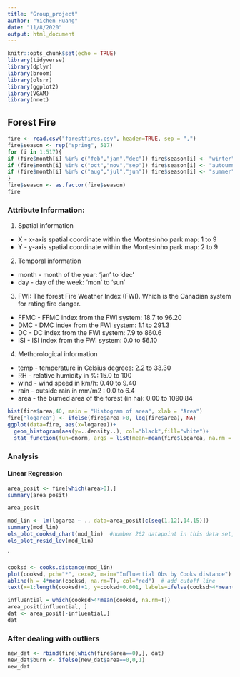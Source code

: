 ```yaml
---
title: "Group_project"
author: "Yichen Huang"
date: "11/8/2020"
output: html_document
---
```


```r
knitr::opts_chunk$set(echo = TRUE)
library(tidyverse)
library(dplyr)
library(broom)
library(olsrr)
library(ggplot2)
library(VGAM)
library(nnet)
```

## Forest Fire
```r
fire <- read.csv("forestfires.csv", header=TRUE, sep = ",")
fire$season <- rep("spring", 517)
for (i in 1:517){
if (fire$month[i] %in% c("feb","jan","dec")) fire$season[i] <- "winter"
if (fire$month[i] %in% c("oct","nov","sep")) fire$season[i] <- "autoumn"
if (fire$month[i] %in% c("aug","jul","jun")) fire$season[i] <- "summer"
}
fire$season <- as.factor(fire$season)
fire
```

### Attribute Information:
1. Spatial information
* X - x-axis spatial coordinate within the Montesinho park map: 1 to 9
* Y - y-axis spatial coordinate within the Montesinho park map: 2 to 9

2. Temporal information
* month - month of the year: 'jan' to 'dec'
* day - day of the week: 'mon' to 'sun'

3. FWI: The forest Fire Weather Index (FWI). Which is the Canadian system for rating fire danger.
* FFMC - FFMC index from the FWI system: 18.7 to 96.20
* DMC - DMC index from the FWI system: 1.1 to 291.3
* DC - DC index from the FWI system: 7.9 to 860.6
* ISI - ISI index from the FWI system: 0.0 to 56.10

4. Methorological information
* temp - temperature in Celsius degrees: 2.2 to 33.30
* RH - relative humidity in %: 15.0 to 100
* wind - wind speed in km/h: 0.40 to 9.40
* rain - outside rain in mm/m2 : 0.0 to 6.4
* area - the burned area of the forest (in ha): 0.00 to 1090.84


```r
hist(fire$area,40, main = "Histogram of area", xlab = "Area")
fire["logarea"] <- ifelse(fire$area >0, log(fire$area), NA)
ggplot(data=fire, aes(x=logarea))+
  geom_histogram(aes(y=..density..), col="black",fill="white")+
  stat_function(fun=dnorm, args = list(mean=mean(fire$logarea, na.rm = TRUE), sd = sd(fire$logarea, na.rm=TRUE)),col="red")
```







### Analysis
#### Linear Regression
```r
area_posit <- fire[which(area>0),]
summary(area_posit)

area_posit

mod_lin <- lm(logarea ~ ., data=area_posit[c(seq(1,12),14,15)])
summary(mod_lin)
ols_plot_cooksd_chart(mod_lin)  #number 262 datapoint in this data set, which is id=500
ols_plot_resid_lev(mod_lin)

```


`
```r
cooksd <- cooks.distance(mod_lin)
plot(cooksd, pch="*", cex=2, main="Influential Obs by Cooks distance")  # plot cook's distance
abline(h = 4*mean(cooksd, na.rm=T), col="red")  # add cutoff line
text(x=1:length(cooksd)+1, y=cooksd+0.001, labels=ifelse(cooksd>4*mean(cooksd, na.rm=T),names(cooksd),""), col="red")
```

```r
influential = which(cooksd>4*mean(cooksd, na.rm=T))
area_posit[influential, ]
dat <- area_posit[-influential,]
dat
```

### After dealing with outliers
```r
new_dat <- rbind(fire[which(fire$area==0),], dat)
new_dat$burn <- ifelse(new_dat$area==0,0,1)
new_dat
```
















